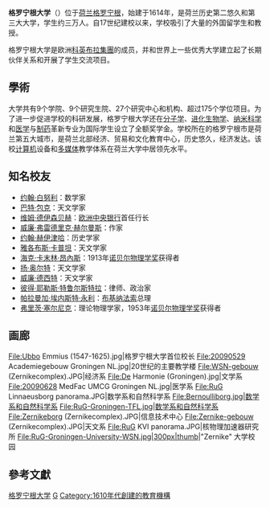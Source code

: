 {{Infobox university
|name       = 格罗宁根大学
|native_name = Rijksuniversiteit Groningen (RUG)
|latin_name = 
|image_name = Rijksuniversiteit Groningen, Hauptgebäude.jpg
|image_size = 
|caption    = 格罗宁根大学
|motto      = ''Verbum domini lucerna pedibus nostris''
|motto_lang     = 拉丁文
|established = {{Start date|1614}}
|publisher=
|endowment = 
|chancellor = 
|vice_chancellor = 
|city       = [[格罗宁根|格罗宁根]]
|country    = [[荷兰|荷兰]]
|students = 30,041
|undergrad  = 
|postgrad   = 1,758
|other = 
|colours    = 交通红 {{color box|#cc0605}}
|athletics  = 
|type = 公立大學
|affiliations = [[科英布拉集團|科英布拉集團]]
|website     = {{URL|www.rug.nl}}
|logo        = 
}}

'''格罗宁根大学'''（{{lang-nl|Rijksuniversiteit Groningen}}）位于[[荷兰|荷兰]][[格罗宁根|格罗宁根]]，始建于1614年，是荷兰历史第二悠久和第三大大学，学生约三万人。自17世纪建校以来，学校吸引了大量的外国留学生和教授。

格罗宁根大学是欧洲[[科英布拉集團|科英布拉集團]]的成员，并和世界上一些优秀大学建立起了长期伙伴关系和开展了学生交流项目。

==學術==
{{Infobox world university ranking
| ARWU_W = 65
| THE_W =73
| UM_W =
| QS_W =90
| ARWU_E = 
| THE_E =27
| UM_E =
| QS_E = 35
}}
大学共有9个学院、9个研究生院、27个研究中心和机构、超过175个学位项目。为了进一步促进学校的科研发展，格罗宁根大学还在[[分子学|分子学]]、[[进化生物学|进化生物学]]、[[纳米科学|纳米科学]]和[[医学|医学]]与[[制药|制药]]革新专业为国际学生设立了全额奖学金。学校所在的格罗宁根市是荷兰第五大城市，是荷兰北部经济、贸易和文化教育中心，历史悠久，经济发达。该校[[计算机|计算机]]设备和[[多媒体|多媒体]]教学体系在荷兰大学中居领先水平。

==知名校友==
*[[约翰·白努利|约翰·白努利]]：数学家
*[[巴特·包克|巴特·包克]]：天文学家
*[[维姆·德伊森贝赫|维姆·德伊森贝赫]]：[[欧洲中央银行|欧洲中央银行]]首任行长
*[[威廉·弗雷德里克·赫尔曼斯|威廉·弗雷德里克·赫尔曼斯]]：作家
*[[约翰·赫伊津哈|约翰·赫伊津哈]]：历史学家
*[[雅各布斯·卡普坦|雅各布斯·卡普坦]]：天文学家
*[[海克·卡末林·昂內斯|海克·卡末林·昂內斯]]：1913年[[诺贝尔物理学奖|诺贝尔物理学奖]]获得者
*[[扬·奥尔特|扬·奥尔特]]：天文学家
*[[威廉·德西特|威廉·德西特]]：天文学家
*[[彼得·耶勒斯·特鲁尔斯特拉|彼得·耶勒斯·特鲁尔斯特拉]]：律师、政治家
*[[帕拉曼加·埃内斯特·永利|帕拉曼加·埃内斯特·永利]]：[[布基纳法索|布基纳法索]]总理
*[[弗里茨·塞尔尼克|弗里茨·塞尔尼克]]：理论物理学家，1953年[[诺贝尔物理学奖|诺贝尔物理学奖]]获得者

== 画廊 ==
<gallery>
File:Ubbo Emmius (1547-1625).jpg|格罗宁根大学首位校长
File:20090529 Academiegebouw Groningen NL.jpg|20世纪的主要教学楼
File:WSN-gebouw (Zernikecomplex).JPG|经济系
File:De Harmonie (Groningen).jpg|文学系
File:20090628 MedFac UMCG Groningen NL.jpg|医学系
File:RuG Linnaeusborg panorama.JPG|数学系和自然科学系
File:Bernoulliborg.jpg|数学系和自然科学系
File:RuG-Groningen-TFL.jpg|数学系和自然科学系
File:Zernikeborg (Zernikecomplex).JPG|信息技术中心
File:Zernike-gebouw (Zernikecomplex).JPG|天文系
File:RuG KVI panorama.JPG|核物理加速器研究所
File:RuG-Groningen-University-WSN.jpg|300px|thumb|"Zernike" 大学校园
</gallery>

==參考文獻==
<div class="references-small">
<references></references>
</div>

{{荷兰的大学}}
{{科英布拉集团}}
{{Authority control}}
[[Category:格罗宁根大学|]]
[[Category:荷兰大学|G]]
[[Category:1610年代創建的教育機構|Category:1610年代創建的教育機構]]